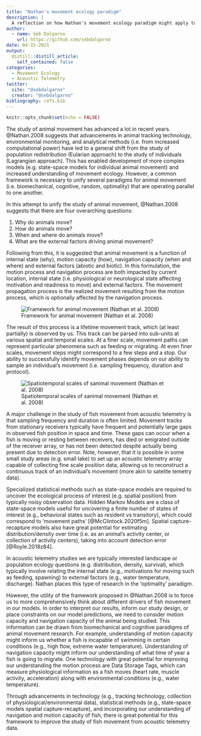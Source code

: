 ```yaml
---
title: "Nathan's movement ecology paradigm"
description: |
  A reflection on how Nathan's movement ecology paradigm might apply to the study of fish movement from acoustic telemetry data.
author:
  - name: Seb Dalgarno
    url: https://github.com/sebdalgarno
date: 04-15-2021
output:
  distill::distill_article:
    self_contained: false
categories:
  - Movement Ecology
  - Acoustic Telemetry
twitter:
  site: "@sebdalgarno"
  creator: "@sebdalgarno"
bibliography: refs.bib
---
```



```r
knitr::opts_chunk$set(echo = FALSE)
```

The study of animal movement has advanced a lot in recent years. @Nathan.2008 suggests that advancements in animal tracking technology, environmental monitoring, and analytical methods (i.e. from increased computational power) have led to a general shift from the study of population redistribution (Eularian approach) to the study of individuals (Lagrangian approach). This has enabled development of more complex models (e.g. state-space models for individual animal movement) and increased understanding of movement ecology. However, a common framework is necessary to unify several paradigms for animal movement (i.e. biomechanical, cognitive, random, optimality) that are operating parallel to one another. 

In this attempt to unify the study of animal movement, @Nathan.2008 suggests that there are four overarching questions:  

1. Why do animals move?  
2. How do animals move?  
3. When and where do animals move?   
4. What are the external factors driving animal movement?   

Following from this, it is suggested that animal movement is a function of internal state (why), motion capacity (how), navigation capacity (when and where) and external factors (abiotic and biotic). In this formulation, the motion process and navigation process are both impacted by current location, internal state (i.e. physiological or neurological state affecting motivation and readiness to move) and external factors. The movement propagation process is the realized movement resulting from the motion process, which is optionally affected by the navigation process.

![Framework for animal movement (Nathan et al. 2008)](process.png)

The result of this process is a lifetime movement track, which (at least partially) is observed by us. This track can be parsed into sub-units at various spatial and temporal scales. At a finer scale, movement paths can represent particular phenomena such as feeding or migrating. At even finer scales, movement steps might correspond to a few steps and a stop. Our ability to successfully identify movement phases depends on our ability to sample an individual's movement (i.e. sampling frequency, duration and protocol).

![Spatiotemporal scales of sanimal movement (Nathan et al. 2008)](path.png)

A major challenge in the study of fish movement from acoustic telemetry is that sampling frequency and duration is often limited. Movement tracks from stationary receivers typically have frequent and potentially large gaps in observed fish position in space and time. These gaps can occur when a fish is moving or resting between receivers, has died or emigrated outside of the receiver array, or has not been detected despite actually being present due to detection error. Note, however, that it is possible in some small study areas (e.g. small lake) to set up an acoustic telemetry array capable of collecting fine scale position data, allowing us to reconstruct a continuous track of an individual's movement (more akin to satelite temetry data).

Specialized statistical methods such as state-space models are required to uncover the ecological process of interest (e.g. spatial position) from typically noisy observation data. Hidden Markov Models are a class of state-space models useful for uncovering a finite number of states of interest (e.g., behavioral states such as resident vs transitory), which could correspond to 'movement paths' [@McClintock.2020f5m]. Spatial capture-recapture models also have great potential for estimating distribution/density over time (i.e. as an animal's activity center, or collection of activity centers), taking into account detection error [@Royle.2018z84]. 

In acoustic telemetry studies we are typically interested landscape or population ecology questions (e.g. distribution, density, survival), which typically involve relating the internal state (e.g., motivations for moving such as feeding, spawning) to external factors (e.g., water temperature, discharge). Nathan places this type of research in the 'optimality' paradigm. 

However, the utility of the framework proposed in @Nathan.2008 is to force us to more comprehensively think about different drivers of fish movement in our models. In order to interpret our results, inform our study design, or place constraints on our model predictions, we need to consider motion capacity and navigation capacity of the animal being studied. This information can be drawn from biomechanical and cognitive paradigms of animal movement research. For example, understanding of motion capacity might inform us whether a fish is incapable of swimming in certain conditions (e.g., high flow, extreme water temperature). Understanding of navigation capacity might inform our understanding of what time of year a fish is going to migrate. One technology with great potential for improving our understanding the motion process are Data Storage Tags, which can measure physiological information as a fish moves (heart rate, muscle activity, acceleration) along with environmental conditions (e.g., water temperature).

Through advancements in technology (e.g., tracking technology, collection of physiological/environmental data), statistical methods (e.g., state-space models spatial capture-recapture), and incorporating our understanding of navigation and motion capacity of fish, there is great potential for this framework to improve the study of fish movement from acoustic telemetry data.




